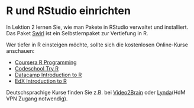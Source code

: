# R und RStudio einrichten
In Lektion 2 lernen Sie, wie man Pakete in RStudio verwaltet und installiert. Das Paket [Swirl](http://swirlstats.com/) ist ein Selbstlernpaket zur Vertiefung in R.

Wer tiefer in R einsteigen möchte, sollte sich die kostenlosen Online-Kurse anschauen:

+ [Coursera R Programming](https://www.coursera.org/learn/r-programming#syllabus)
+ [Codeschool Try R](http://tryr.codeschool.com/)
+ [Datacamp Introduction to R](https://www.datacamp.com/courses/free-introduction-to-r)
+ [EdX Introduction to R](https://www.edx.org/course/introduction-to-r-for-data-science)

Deutschsprachige Kurse finden Sie z.B. bei [Video2Brain](https://www.video2brain.com/de/videotraining/r-und-rstudio-grundkurs) oder [Lynda](https://www.lynda.com/R-tutorials/Up-Running-R/120612-2.html?srchtrk=index%3a4%0alinktypeid%3a2%0aq%3aR%0apage%3a1%0as%3arelevance%0asa%3atrue%0aproducttypeid%3a2)(HdM VPN Zugang notwendig). 
